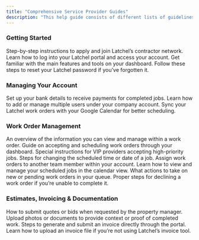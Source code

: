 ```yaml
---
title: "Comprehensive Service Provider Guides"
description: "This help guide consists of different lists of guidelines meant to help you as a service provider."
---
```


### **Getting Started**

<Card title="A Guide in Joining Latchel Contractor Network" icon="screen-users" iconType="duotone" href="/s/topic/0TO5e000000h9wpGAA/A-Guide-in-Joining-Latchel-Contractor-Network">
  Step-by-step instructions to apply and join Latchel’s contractor network.
</Card>

<CardGroup cols={2}>
  <Card title="Accessing Your Latchel Portal (Service Providers)" icon="person-to-portal" iconType="duotone" href="/s/topic/0TO5e000000h9wpGAA/Accessing-your-Latchel-portal">
    Learn how to log into your Latchel portal and access your account.
  </Card>
  <Card title="An Overview of the Service Provider Dashboard" icon="chalkboard-user" iconType="duotone" href="/s/topic/0TO5e000000h9wpGAA/An-Overview-of-the-Service-Provider-Log-In-Dashboard">
    Get familiar with the main features and tools on your dashboard.
  </Card>
  <Card title="Resetting Your Latchel Password (Service Provider)" icon="shield-keyhole" iconType="duotone" href="/s/topic/0TO5e000000h9wpGAA/Resetting-Your-Latchel-Password-Service-Provider">
    Follow these steps to reset your Latchel password if you've forgotten it.
  </Card>
</CardGroup>

### **Managing Your Account**

<Card title="Adding Bank Account Information (Service Provider)" icon="money-check-dollar-pen" iconType="duotone" href="/s/topic/0TO5e000000h9wpGAA/How-can-a-Service-Provider-Add-Their-Bank-Account-Information">
  Set up your bank details to receive payments for completed jobs.
</Card>

<CardGroup cols={2}>
  <Card title="Managing Service Provider Users" icon="images-user" iconType="duotone" href="/s/topic/0TO5e000000h9wpGAA/Managing-Service-Provider-Users">
    Learn how to add or manage multiple users under your company account.
  </Card>
  <Card title="Google Calendar Integration (Service Provider)" icon="calendar-day" iconType="duotone" href="/s/topic/0TO5e000000h9wpGAA/Google-Calendar-Integration-Service-Provider">
    Sync your Latchel work orders with your Google Calendar for better scheduling.
  </Card>
</CardGroup>

### **Work Order Management**

<Card title="A Service Provider's Guide in Updating a Work Order" icon="swords-laser" iconType="duotone" href="/s/topic/0TO5e000000h9wpGAA/A-Service-Provider-s-Guide-in-Updating-a-Work-Order">
  An overview of the information you can view and manage within a work order.
</Card>

<CardGroup cols={2}>
  <Card title="How to Accept and Schedule Work Orders (Service Providers)" icon="calendar-clock" iconType="duotone" href="/s/topic/0TO5e000000h9wpGAA/How-to-Accept-and-Schedule-Work-Orders">
    Guide on accepting and scheduling work orders through your dashboard.
  </Card>
  <Card title="Accepting Work Orders as a VIP Service Provider" icon="calendar-check" iconType="duotone" href="/s/topic/0TO5e000000h9wpGAA/How-can-a-VIP-Service-Provider-Accept-or-Schedule-a-Work-Order">
    Special instructions for VIP providers accepting high-priority jobs.
  </Card>
  <Card title="Rescheduling Work Orders in Latchel (Service Provider)" icon="calendar-pen" iconType="duotone" href="/s/topic/0TO5e000000h9wpGAA/How-Service-Providers-Reschedule-a-Work-Order-in-Latchel">
    Steps for changing the scheduled time or date of a job.
  </Card>
  <Card title="Scheduling Work Orders for Another User within the Company" icon="calendar-users" iconType="duotone" href="/s/topic/0TO5e000000h9wpGAA/Accepting-Scheduling-Work-Order-for-Another-Service-Provider-User-Within-the-Company">
    Assign work orders to another team member within your account.
  </Card>
  <Card title="Viewing Work Order Calendar (Service Providers)" icon="calendar-circle-user" iconType="duotone" href="/s/topic/0TO5e000000h9wpGAA/How-Service-Providers-View-their-Work-Order-Calendar">
    Learn how to view and manage your scheduled jobs in the calendar view.
  </Card>
  <Card title="Taking Action on Open Work Orders (Service Providers)" icon="clipboard-check" iconType="duotone" href="/s/topic/0TO5e000000h9wpGAA/How-to-Move-Work-Orders-Forward-When-Your-Action-is-Required">
    What actions to take on new or pending work orders in your queue.
  </Card>
  <Card title="How to Reject a Work Order (Service Provider)" icon="file-xmark" iconType="duotone" href="/s/topic/0TO5e000000h9wpGAA/How-to-Reject-a-Work-Order-Service-Provider">
    Proper steps for declining a work order if you’re unable to complete it.
  </Card>
</CardGroup>

### **Estimates, Invoicing & Documentation**

<Card title="Submitting an Estimate or Bid on a Work Order (Service Provider)" icon="money-bill-trend-up" iconType="duotone" href="/s/topic/0TO5e000000h9wpGAA/How-Can-a-Service-Provider-Submit-an-Estimate-or-a-Bid">
  How to submit quotes or bids when requested by the property manager.
</Card>

<CardGroup cols={2}>
  <Card title="Adding Images/Files to a Work Order (Service Providers)" icon="image" iconType="duotone" href="/s/topic/0TO5e000000h9wpGAA/How-to-Add-Images-Files-to-a-Work-Order">
    Upload photos or documents to provide context or proof of completed work.
  </Card>
  <Card title="How to Create an Invoice (Service Providers)" icon="file-invoice-dollar" iconType="duotone" href="/s/topic/0TO5e000000h9wpGAA/How-to-Create-an-Invoice">
    Steps to generate and submit an invoice directly through the portal.
  </Card>
  <Card title="Uploading an Invoice (Service Providers)" icon="file-invoice" iconType="duotone" href="/s/topic/0TO5e000000h9wpGAA/How-to-Upload-an-Invoice">
    Learn how to upload an invoice file if you’re not using Latchel’s invoice tool.
  </Card>
</CardGroup>